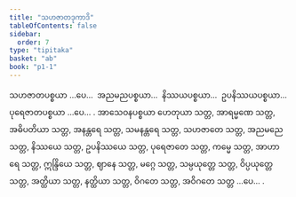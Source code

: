 ```yaml
---
title: "သဟဇာတဒုကာဒိ"
tableOfContents: false
sidebar:
  order: 7
type: "tipitaka"
basket: "ab"
book: "p1-1"
---
```



<DynamicBreadcrumb />

<Division number="139" book="p1-1" e="ch" v="36" p="46">

<Paragraph number="508" book="p1-1">
သဟဇာတပစ္စယာ …ပေ…  အညမညပစ္စယာ…  နိဿယပစ္စယာ…  ဥပနိဿယပစ္စယာ…  ပုရေဇာတပစ္စယာ …ပေ… .
</Paragraph>

<Paragraph number="509" book="p1-1">
အာသေဝနပစ္စယာ ဟေတုယာ သတ္တ, အာရမ္မဏေ သတ္တ, အဓိပတိယာ သတ္တ, အနန္တရေ သတ္တ, သမနန္တရေ သတ္တ, သဟဇာတေ သတ္တ, အညမညေ သတ္တ, နိဿယေ သတ္တ, ဥပနိဿယေ သတ္တ, ပုရေဇာတေ သတ္တ, ကမ္မေ သတ္တ, အာဟာရေ သတ္တ, ဣန္ဒြိယေ သတ္တ, ဈာနေ သတ္တ, မဂ္ဂေ သတ္တ, သမ္ပယုတ္တေ သတ္တ, ဝိပ္ပယုတ္တေ သတ္တ, အတ္ထိယာ သတ္တ, နတ္ထိယာ သတ္တ, ဝိဂတေ သတ္တ, အဝိဂတေ သတ္တ …ပေ… .
</Paragraph>
</Division>